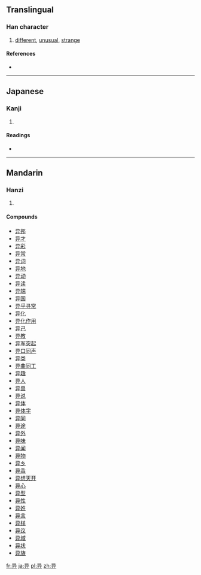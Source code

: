 {{also|異}}
==Translingual==

===Han character===
{{Han char|rn=55|rad=廾|as=03|sn=6|four=1744<sub>1</sub>|canj=口山廿 (RUT), 尸山廿 (SUT)}}

# [[different]], [[unusual]], [[strange]]

====References====
* {{Han ref|kx=0353.120|dkj=09591|dj=0668.130|hdz=10514.110|uh=5F02|ud=24322|bh=C9DD|bd=51677}}

----

==Japanese==

===Kanji===
{{ja-kanji|grade=|rs=廾03}}

# {{defn|lang=ja|sort=廾03}}

====Readings====
* {{ja-readings|on=[[い]] (i)|kun=[[あげる]] (ageru)}}

----

==Mandarin==

===Hanzi===
{{cmn-hanzi|tra=異|pin=[[lòng]] ([[long4]]), [[yì]] ([[yi4]])|wg=lung<sup>4</sup>, i<sup>4</sup>}}

# {{defn|lang=cmn|sort=廾03}}

====Compounds====
* [[异邦]]
* [[异才]]
* [[异彩]]
* [[异常]]
* [[异词]]
* [[异地]]
* [[异动]]
* [[异读]]
* [[异端]]
* [[异国]]
* [[异乎寻常]]
* [[异化]]
* [[异化作用]]
* [[异己]]
* [[异教]]
* [[异军突起]]
* [[异口同声]]
* [[异类]]
* [[异曲同工]]
* [[异趣]]
* [[异人]]
* [[异兽]]
* [[异说]]
* [[异体]]
* [[异体字]]
* [[异同]]
* [[异途]]
* [[异外]]
* [[异味]]
* [[异闻]]
* [[异物]]
* [[异乡]]
* [[异香]]
* [[异想天开]]
* [[异心]]
* [[异型]]
* [[异性]]
* [[异姓]]
* [[异言]]
* [[异样]]
* [[异议]]
* [[异域]]
* [[异状]]
* [[异族]]

[[fr:异]]
[[ja:异]]
[[pl:异]]
[[zh:异]]